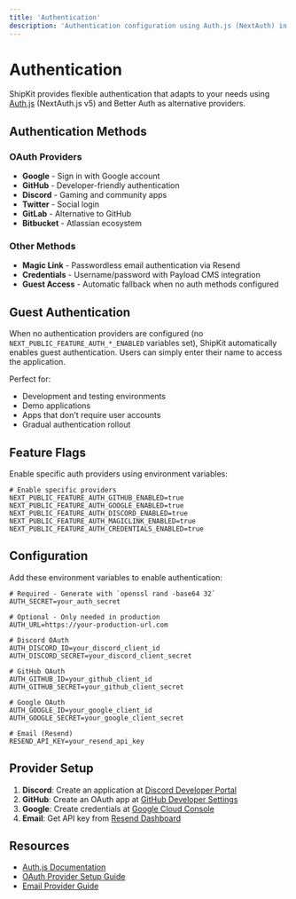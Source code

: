 ```yaml
---
title: 'Authentication'
description: 'Authentication configuration using Auth.js (NextAuth) in ShipKit'
---
```


# Authentication

ShipKit provides flexible authentication that adapts to your needs using [Auth.js](https://authjs.dev) (NextAuth.js v5) and Better Auth as alternative providers.

## Authentication Methods

### OAuth Providers
- **Google** - Sign in with Google account
- **GitHub** - Developer-friendly authentication  
- **Discord** - Gaming and community apps
- **Twitter** - Social login
- **GitLab** - Alternative to GitHub
- **Bitbucket** - Atlassian ecosystem

### Other Methods
- **Magic Link** - Passwordless email authentication via Resend
- **Credentials** - Username/password with Payload CMS integration
- **Guest Access** - Automatic fallback when no auth methods configured

## Guest Authentication

When no authentication providers are configured (no `NEXT_PUBLIC_FEATURE_AUTH_*_ENABLED` variables set), ShipKit automatically enables guest authentication. Users can simply enter their name to access the application.

Perfect for:
- Development and testing environments
- Demo applications  
- Apps that don't require user accounts
- Gradual authentication rollout

## Feature Flags

Enable specific auth providers using environment variables:

```env
# Enable specific providers
NEXT_PUBLIC_FEATURE_AUTH_GITHUB_ENABLED=true
NEXT_PUBLIC_FEATURE_AUTH_GOOGLE_ENABLED=true
NEXT_PUBLIC_FEATURE_AUTH_DISCORD_ENABLED=true
NEXT_PUBLIC_FEATURE_AUTH_MAGICLINK_ENABLED=true
NEXT_PUBLIC_FEATURE_AUTH_CREDENTIALS_ENABLED=true
```

## Configuration

Add these environment variables to enable authentication:

```env
# Required - Generate with `openssl rand -base64 32`
AUTH_SECRET=your_auth_secret

# Optional - Only needed in production
AUTH_URL=https://your-production-url.com

# Discord OAuth
AUTH_DISCORD_ID=your_discord_client_id
AUTH_DISCORD_SECRET=your_discord_client_secret

# GitHub OAuth
AUTH_GITHUB_ID=your_github_client_id
AUTH_GITHUB_SECRET=your_github_client_secret

# Google OAuth
AUTH_GOOGLE_ID=your_google_client_id
AUTH_GOOGLE_SECRET=your_google_client_secret

# Email (Resend)
RESEND_API_KEY=your_resend_api_key
```

## Provider Setup

1. **Discord**: Create an application at [Discord Developer Portal](https://discord.com/developers/applications)
2. **GitHub**: Create an OAuth app at [GitHub Developer Settings](https://github.com/settings/developers)
3. **Google**: Create credentials at [Google Cloud Console](https://console.cloud.google.com/apis/credentials)
4. **Email**: Get API key from [Resend Dashboard](https://resend.com/dashboard)

## Resources

- [Auth.js Documentation](https://authjs.dev/getting-started/introduction)
- [OAuth Provider Setup Guide](https://authjs.dev/getting-started/providers)
- [Email Provider Guide](https://authjs.dev/getting-started/providers/email)
